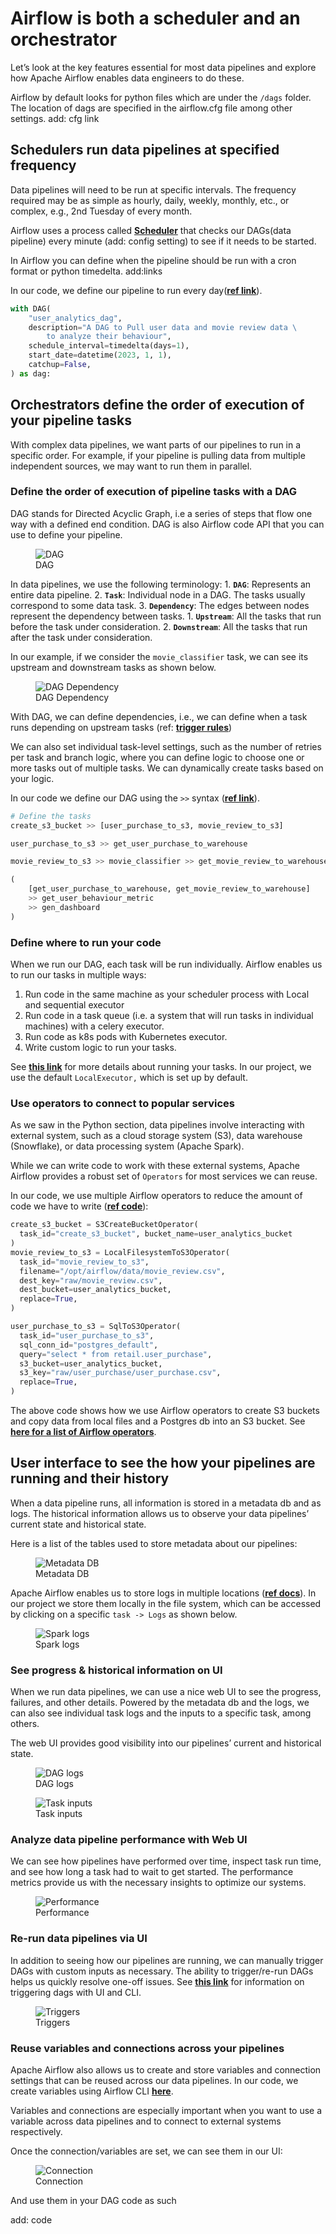 # Airflow is both a scheduler and an orchestrator

Let's look at the key features essential for most data pipelines and explore how Apache Airflow enables data engineers to do these.

Airflow by default looks for python files which are under the `/dags` folder. The location of dags are specified in the airflow.cfg file among other settings. add: cfg link

## Schedulers run data pipelines at specified frequency

Data pipelines will need to be run at specific intervals. The frequency required may be as simple as hourly, daily, weekly, monthly, etc., or complex, e.g., 2nd Tuesday of every month.

Airflow uses a process called **[Scheduler](https://airflow.apache.org/docs/apache-airflow/stable/administration-and-deployment/scheduler.html#dag-file-processing)** that checks our DAGs(data pipeline) every minute (add: config setting) to see if it needs to be started.

In Airflow you can define when the pipeline should be run with a cron format or python timedelta. add:links


In our code, we define our pipeline to run every day(**[ref link](https://github.com/josephmachado/beginner_de_project/blob/de8073bfa627373b5a19d8d5d6fa6622718b0785/dags/user_analytics.py#L44-L45)**).

```python
with DAG(
    "user_analytics_dag",
    description="A DAG to Pull user data and movie review data \
        to analyze their behaviour",
    schedule_interval=timedelta(days=1),
    start_date=datetime(2023, 1, 1),
    catchup=False,
) as dag:
```

## Orchestrators define the order of execution of your pipeline tasks

With complex data pipelines, we want parts of our pipelines to run in a specific order. For example, if your pipeline is pulling data from multiple independent sources, we may want to run them in parallel. 

### Define the order of execution of pipeline tasks with a DAG

DAG stands for Directed Acyclic Graph, i.e a series of steps that flow one way with a defined end condition. DAG is also Airflow code API that you can use to define your pipeline.


![DAG](/images/why-orc/dag.png)

In data pipelines, we use the following terminology:
1. **`DAG`**: Represents an entire data pipeline.
2. **`Task`**: Individual node in a DAG. The tasks usually correspond to some data task.
3. **`Dependency`**: The edges between nodes represent the dependency between tasks.
      1. **`Upstream`**: All the tasks that run before the task under consideration.
      2. **`Downstream`**: All the tasks that run after the task under consideration.

In our example, if we consider the `movie_classifier` task, we can see its upstream and downstream tasks as shown below.

![DAG Dependency](/images/why-orc/dagd.png)

With DAG, we can define dependencies, i.e., we can define when a task runs depending on upstream tasks (ref: **[trigger rules](https://airflow.apache.org/docs/apache-airflow/stable/core-concepts/dags.html#trigger-rules)**)

We can also set individual task-level settings, such as the number of retries per task and branch logic, where you can define logic to choose one or more tasks out of multiple tasks. We can dynamically create tasks based on your logic.

In our code we define our DAG using the `>>` syntax (**[ref link](https://github.com/josephmachado/beginner_de_project/blob/de8073bfa627373b5a19d8d5d6fa6622718b0785/dags/user_analytics.py#L126-L136)**).

```python
# Define the tasks 
create_s3_bucket >> [user_purchase_to_s3, movie_review_to_s3]

user_purchase_to_s3 >> get_user_purchase_to_warehouse

movie_review_to_s3 >> movie_classifier >> get_movie_review_to_warehouse

(
    [get_user_purchase_to_warehouse, get_movie_review_to_warehouse]
    >> get_user_behaviour_metric
    >> gen_dashboard
)
```

### Define where to run your code

When we run our DAG, each task will be run individually. Airflow enables us to run our tasks in multiple ways:

1. Run code in the same machine as your scheduler process with Local and sequential executor
2. Run code in a task queue (i.e. a system that will run tasks in individual machines) with a celery executor.
3. Run code as k8s pods with Kubernetes executor.
4. Write custom logic to run your tasks.

See **[this link](https://airflow.apache.org/docs/apache-airflow/stable/core-concepts/executor/index.html#)** for more details about running your tasks. In our project, we use the default `LocalExecutor,` which is set up by default.

### Use operators to connect to popular services

As we saw in the Python section, data pipelines involve interacting with external system, such as a cloud storage system (S3), data warehouse (Snowflake), or data processing system (Apache Spark).

While we can write code to work with these external systems, Apache Airflow provides a robust set of `Operators` for most services we can reuse.

In our code, we use multiple Airflow operators to reduce the amount of code we have to write (**[ref code](https://github.com/josephmachado/beginner_de_project/blob/master/dags/user_analytics.py)**):

```python
create_s3_bucket = S3CreateBucketOperator(
  task_id="create_s3_bucket", bucket_name=user_analytics_bucket
)
movie_review_to_s3 = LocalFilesystemToS3Operator(
  task_id="movie_review_to_s3",
  filename="/opt/airflow/data/movie_review.csv",
  dest_key="raw/movie_review.csv",
  dest_bucket=user_analytics_bucket,
  replace=True,
)

user_purchase_to_s3 = SqlToS3Operator(
  task_id="user_purchase_to_s3",
  sql_conn_id="postgres_default",
  query="select * from retail.user_purchase",
  s3_bucket=user_analytics_bucket,
  s3_key="raw/user_purchase/user_purchase.csv",
  replace=True,
)
```

The above code shows how we use Airflow operators to create S3 buckets and copy data from local files and a Postgres db into an S3 bucket. See **[here for a list of Airflow operators](https://airflow.apache.org/docs/apache-airflow-providers/operators-and-hooks-ref/index.html)**.

## User interface to see the how your pipelines are running and their history

When a data pipeline runs, all information is stored in a metadata db and as logs. The historical information allows us to observe your data pipelines' current state and historical state.

Here is a list of the tables used to store metadata about our pipelines:

![Metadata DB](/images/why-orc/meta.png)

Apache Airflow enables us to store logs in multiple locations (**[ref docs](https://airflow.apache.org/docs/apache-airflow/stable/administration-and-deployment/logging-monitoring/logging-architecture.html)**). In our project we store them locally in the file system, which can be accessed by clicking on a specific `task -> Logs` as shown below.

![Spark logs](/images/why-orc/tasklogs.png)

### See progress & historical information on UI

When we run data pipelines, we can use a nice web UI to see the progress, failures, and other details. Powered by the metadata db and the logs, we can also see individual task logs and the inputs to a specific task, among others.

The web UI provides good visibility into our pipelines' current and historical state.

![DAG logs](/images/why-orc/dagtask.png)

![Task inputs](/images/why-orc/taskip.png)

### Analyze data pipeline performance with Web UI

We can see how pipelines have performed over time, inspect task run time, and see how long a task had to wait to get started. The performance metrics provide us with the necessary insights to optimize our systems.

![Performance](/images/why-orc/perf.png)

### Re-run data pipelines via UI

In addition to seeing how our pipelines are running, we can manually trigger DAGs with custom inputs as necessary. The ability to trigger/re-run DAGs helps us quickly resolve one-off issues. See **[this link](https://airflow.apache.org/docs/apache-airflow/stable/core-concepts/dag-run.html#using-ui)** for information on triggering dags with UI and CLI.

![Triggers](/images/why-orc/trigger.png)

### Reuse variables and connections across your pipelines

Apache Airflow also allows us to create and store variables and connection settings that can be reused across our data pipelines. In our code, we create variables using Airflow CLI **[here](https://github.com/josephmachado/beginner_de_project/blob/master/containers/airflow/setup_conn.py)**.

Variables and connections are especially important when you want to use a variable across data pipelines and to connect to external systems respectively.

Once the connection/variables are set, we can see them in our UI:

![Connection](/images/why-orc/conn.png)

And use them in your DAG code as such

add: code

